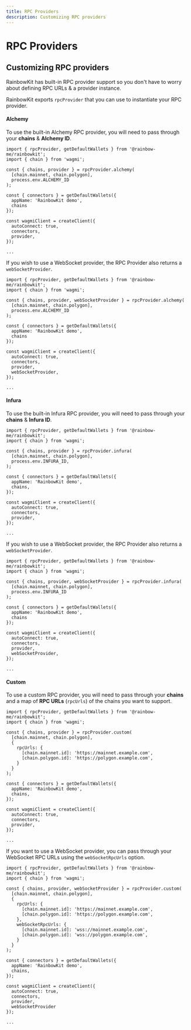 ```yaml
---
title: RPC Providers
description: Customizing RPC providers
---
```


# RPC Providers

## Customizing RPC providers

RainbowKit has built-in RPC provider support so you don't have to worry about defining RPC URLs & a provider instance.

RainbowKit exports `rpcProvider` that you can use to instantiate your RPC provider.

#### Alchemy

To use the built-in Alchemy RPC provider, you will need to pass through your **chains** & **Alchemy ID**.

```tsx line=1,4-7,11,17
import { rpcProvider, getDefaultWallets } from '@rainbow-me/rainbowkit';
import { chain } from 'wagmi';

const { chains, provider } = rpcProvider.alchemy(
  [chain.mainnet, chain.polygon], 
  process.env.ALCHEMY_ID
);

const { connectors } = getDefaultWallets({
  appName: 'RainbowKit demo',
  chains
});

const wagmiClient = createClient({
  autoConnect: true,
  connectors,
  provider,
});

...
```

If you wish to use a WebSocket provider, the RPC Provider also returns a `webSocketProvider`.

```tsx line=4,18
import { rpcProvider, getDefaultWallets } from '@rainbow-me/rainbowkit';
import { chain } from 'wagmi';

const { chains, provider, webSocketProvider } = rpcProvider.alchemy(
  [chain.mainnet, chain.polygon], 
  process.env.ALCHEMY_ID
);

const { connectors } = getDefaultWallets({
  appName: 'RainbowKit demo',
  chains
});

const wagmiClient = createClient({
  autoConnect: true,
  connectors,
  provider,
  webSocketProvider,
});

...
```

#### Infura

To use the built-in Infura RPC provider, you will need to pass through your **chains** & **Infura ID**.

```tsx line=1,4-7,11,17
import { rpcProvider, getDefaultWallets } from '@rainbow-me/rainbowkit';
import { chain } from 'wagmi';

const { chains, provider } = rpcProvider.infura(
  [chain.mainnet, chain.polygon],
  process.env.INFURA_ID,
);

const { connectors } = getDefaultWallets({
  appName: 'RainbowKit demo',
  chains,
});

const wagmiClient = createClient({
  autoConnect: true,
  connectors,
  provider,
});

...
```

If you wish to use a WebSocket provider, the RPC Provider also returns a `webSocketProvider`.

```tsx line=4,18
import { rpcProvider, getDefaultWallets } from '@rainbow-me/rainbowkit';
import { chain } from 'wagmi';

const { chains, provider, webSocketProvider } = rpcProvider.infura(
  [chain.mainnet, chain.polygon], 
  process.env.INFURA_ID
);

const { connectors } = getDefaultWallets({
  appName: 'RainbowKit demo',
  chains
});

const wagmiClient = createClient({
  autoConnect: true,
  connectors,
  provider,
  webSocketProvider,
});

...
```

#### Custom

To use a custom RPC provider, you will need to pass through your **chains** and a map of **RPC URLs** (`rpcUrls`) of the chains you want to support.

```tsx line=1,4-12,16,22
import { rpcProvider, getDefaultWallets } from '@rainbow-me/rainbowkit';
import { chain } from 'wagmi';

const { chains, provider } = rpcProvider.custom(
  [chain.mainnet, chain.polygon],
  {
    rpcUrls: {
      [chain.mainnet.id]: 'https://mainnet.example.com',
      [chain.polygon.id]: 'https://polygon.example.com',
    }
  }
);

const { connectors } = getDefaultWallets({
  appName: 'RainbowKit demo',
  chains,
});

const wagmiClient = createClient({
  autoConnect: true,
  connectors,
  provider,
});

...
```

If you want to use a WebSocket provider, you can pass through your WebSocket RPC URLs using the `webSocketRpcUrls` option.

```tsx line=4,11-14,27
import { rpcProvider, getDefaultWallets } from '@rainbow-me/rainbowkit';
import { chain } from 'wagmi';

const { chains, provider, webSocketProvider } = rpcProvider.custom(
  [chain.mainnet, chain.polygon],
  {
    rpcUrls: {
      [chain.mainnet.id]: 'https://mainnet.example.com',
      [chain.polygon.id]: 'https://polygon.example.com',
    },
    webSocketRpcUrls: {
      [chain.mainnet.id]: 'wss://mainnet.example.com',
      [chain.polygon.id]: 'wss://polygon.example.com',
    }
  }
);

const { connectors } = getDefaultWallets({
  appName: 'RainbowKit demo',
  chains,
});

const wagmiClient = createClient({
  autoConnect: true,
  connectors,
  provider,
  webSocketProvider
});

...
```